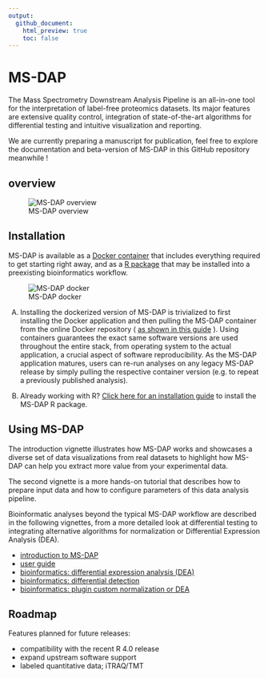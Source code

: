 ```yaml
---
output:
  github_document:
    html_preview: true
    toc: false
---
```


<!-- README.md is generated from README.Rmd using devtools::build_readme() -->


# MS-DAP

The Mass Spectrometry Downstream Analysis Pipeline is an all-in-one tool for the interpretation of label-free proteomics datasets. Its major features are extensive quality control, integration of state-of-the-art algorithms for differential testing and intuitive visualization and reporting.

We are currently preparing a manuscript for publication, feel free to explore the documentation and beta-version of MS-DAP in this GitHub repository meanwhile !


## overview

![MS-DAP overview](doc/images/msdap-fig1-overview.png)



## Installation

MS-DAP is available as a [Docker container](doc/docker.md) that includes everything required to get starting right away, and as a [R package](doc/rpackage.md) that may be installed into a preexisting bioinformatics workflow.

![MS-DAP docker](doc/images/msdap_docker_cartoon.png)

A) Installing the dockerized version of MS-DAP is trivialized to first installing the Docker application and then pulling the MS-DAP container from the online Docker repository ( [as shown in this guide](doc/docker.md) ). Using containers guarantees the exact same software versions are used throughout the entire stack, from operating system to the actual application, a crucial aspect of software reproducibility. As the MS-DAP application matures, users can re-run analyses on any legacy MS-DAP release by simply pulling the respective container version (e.g. to repeat a previously published analysis). 

B) Already working with R? [Click here for an installation guide](doc/rpackage.md) to install the MS-DAP R package.



## Using MS-DAP

The introduction vignette illustrates how MS-DAP works and showcases a diverse set of data visualizations from real datasets to highlight how MS-DAP can help you extract more value from your experimental data.

The second vignette is a more hands-on tutorial that describes how to prepare input data and how to configure parameters of this data analysis pipeline.

Bioinformatic analyses beyond the typical MS-DAP workflow are described in the following vignettes, from a more detailed look at differential testing to integrating alternative algorithms for normalization or Differential Expression Analysis (DEA).

- [introduction to MS-DAP](doc/intro.md)
- [user guide](doc/userguide.md)
- [bioinformatics: differential expression analysis (DEA)](doc/differential_expression_analysis.md)
- [bioinformatics: differential detection](doc/differential_detection.md)
- [bioinformatics: plugin custom normalization or DEA](doc/custom_norm_dea.md)



## Roadmap

Features planned for future releases:

- compatibility with the recent R 4.0 release
- expand upstream software support
- labeled quantitative data; iTRAQ/TMT
